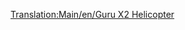 [[Translation:Main/en/Guru X2 Helicopter]]
{{Template:Helicopter
|Name=Guru X2 Helicopter
|Image=[[File:en/GuruX2Helicopter.png|Guru X2 Helicopter]]
|Cost=34,863 (69,726)
|Speed=512 km/h (320 mph)
|Annual=2,165 (4,330)
|Designed=1997
|Lifespan=20
|Capacity=55 passengers & 20 bags of mail
|Description=This helicopter is the last of the two helicopters, and is fictional, but apparently built by Lockheed.
|Real-life=Fictional
}}